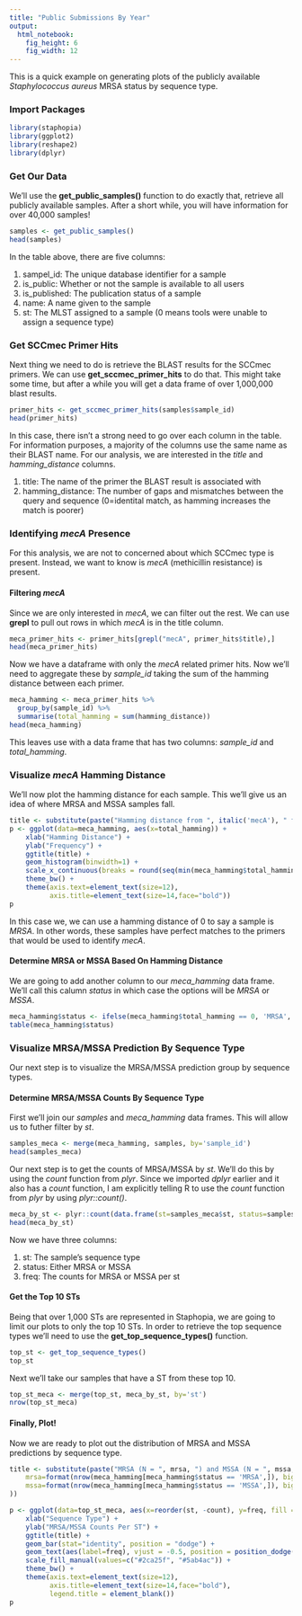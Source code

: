 ```yaml
---
title: "Public Submissions By Year"
output: 
  html_notebook: 
    fig_height: 6
    fig_width: 12
---
```


This is a quick example on generating plots of the publicly available *Staphylococcus aureus* MRSA status by sequence type.

### Import Packages

```r
library(staphopia)
library(ggplot2)
library(reshape2)
library(dplyr)
```

### Get Our Data
We'll use the **get_public_samples()** function to do exactly that, retrieve all publicly available samples. After a short while, you will have information for over 40,000 samples!

```r
samples <- get_public_samples()
head(samples)
```

In the table above, there are five columns:

1. sampel_id: The unique database identifier for a sample
2. is_public: Whether or not the sample is available to all users
3. is_published: The publication status of a sample
4. name: A name given to the sample
5. st: The MLST assigned to a sample (0 means tools were unable to assign a sequence type)

### Get SCCmec Primer Hits
Next thing we need to do is retrieve the BLAST results for the SCCmec primers. We can use **get_sccmec_primer_hits** to do that. This might take some time, but after a while you will get a data frame of over 1,000,000 blast results.

```r
primer_hits <- get_sccmec_primer_hits(samples$sample_id)
head(primer_hits)
```

In this case, there isn't a strong need to go over each column in the table. For information purposes, a majority of the columns use the same name as their BLAST name. For our analysis, we are interested in the *title* and *hamming_distance* columns.

1. title: The name of the primer the BLAST result is associated with
2. hamming_distance: The number of gaps and mismatches between the query and sequence (0=identital match, as hamming increases the match is poorer)

### Identifying *mecA* Presence
For this analysis, we are not to concerned about which SCCmec type is present. Instead, we want to know is *mecA* (methicillin resistance) is present.

#### Filtering *mecA*
Since we are only interested in *mecA*, we can filter out the rest. We can use **grepl** to pull out rows in which *mecA* is in the title column.

```r
meca_primer_hits <- primer_hits[grepl("mecA", primer_hits$title),]
head(meca_primer_hits)
```

Now we have a dataframe with only the *mecA* related primer hits. Now we'll need to aggregate these by *sample_id* taking the sum of the hamming distance between each primer.

```r
meca_hamming <- meca_primer_hits %>%
  group_by(sample_id) %>%
  summarise(total_hamming = sum(hamming_distance))
head(meca_hamming)
```

This leaves use with a data frame that has two columns: *sample_id* and *total_hamming*.

### Visualize *mecA* Hamming Distance
We'll now plot the hamming distance for each sample. This we'll give us an idea of where MRSA and MSSA samples fall.

```r
title <- substitute(paste("Hamming distance from ", italic('mecA'), " for ", n, " samples."), list(n=format(nrow(meca_hamming), big.mark=',', scientific=FALSE)))
p <- ggplot(data=meca_hamming, aes(x=total_hamming)) +
    xlab("Hamming Distance") +
    ylab("Frequency") +
    ggtitle(title) +
    geom_histogram(binwidth=1) +
    scale_x_continuous(breaks = round(seq(min(meca_hamming$total_hamming), max(meca_hamming$total_hamming), by = 2),1)) +
    theme_bw() +
    theme(axis.text=element_text(size=12),
          axis.title=element_text(size=14,face="bold"))
p

```

In this case we, we can use a hamming distance of 0 to say a sample is *MRSA*. In other words, these samples have perfect matches to the primers that would be used to identify *mecA*.

#### Determine MRSA or MSSA Based On Hamming Distance
We are going to add another column to our *meca_hamming* data frame. We'll call this calumn *status* in which case the options will be *MRSA* or *MSSA*.

```r
meca_hamming$status <- ifelse(meca_hamming$total_hamming == 0, 'MRSA', 'MSSA')
table(meca_hamming$status)
```

### Visualize MRSA/MSSA Prediction By Sequence Type
Our next step is to visualize the MRSA/MSSA prediction group by sequence types.

#### Determine MRSA/MSSA Counts By Sequence Type
First we'll join our *samples* and *meca_hamming* data frames. This will allow us to futher filter by *st*.

```r
samples_meca <- merge(meca_hamming, samples, by='sample_id')
head(samples_meca)
```

Our next step is to get the counts of MRSA/MSSA by *st*. We'll do this by using the *count* function from *plyr*. Since we imported *dplyr* earlier and it also has a *count* function, I am explicitly telling R to use the *count* function from *plyr* by using *plyr::count()*.

```r
meca_by_st <- plyr::count(data.frame(st=samples_meca$st, status=samples_meca$status), c('st', 'status'))
head(meca_by_st)
```

Now we have three columns:

1. st: The sample's sequence type
2. status: Either MRSA or MSSA
3. freq: The counts for MRSA or MSSA per st

#### Get the Top 10 STs
Being that over 1,000 STs are represented in Staphopia, we are going to limit our plots to only the top 10 STs. In order to retrieve the top sequence types we'll need to use the **get_top_sequence_types()** function.

```r
top_st <- get_top_sequence_types()
top_st
```

Next we'll take our samples that have a ST from these top 10.

```r
top_st_meca <- merge(top_st, meca_by_st, by='st')
nrow(top_st_meca)
```

#### Finally, Plot!
Now we are ready to plot out the distribution of MRSA and MSSA predictions by sequence type.

```r
title <- substitute(paste("MRSA (N = ", mrsa, ") and MSSA (N = ", mssa, ") predicted for publicly available ", italic('S. aureus')," samples, top 10 sequence types are represented."), list(
    mrsa=format(nrow(meca_hamming[meca_hamming$status == 'MRSA',]), big.mark=',', scientific=FALSE),
    mssa=format(nrow(meca_hamming[meca_hamming$status == 'MSSA',]), big.mark=',', scientific=FALSE)
))

p <- ggplot(data=top_st_meca, aes(x=reorder(st, -count), y=freq, fill = status)) +
    xlab("Sequence Type") +
    ylab("MRSA/MSSA Counts Per ST") +
    ggtitle(title) +
    geom_bar(stat="identity", position = "dodge") +
    geom_text(aes(label=freq), vjust = -0.5, position = position_dodge(.9)) + 
    scale_fill_manual(values=c("#2ca25f", "#5ab4ac")) +
    theme_bw() +
    theme(axis.text=element_text(size=12),
          axis.title=element_text(size=14,face="bold"),
          legend.title = element_blank())
p

```

